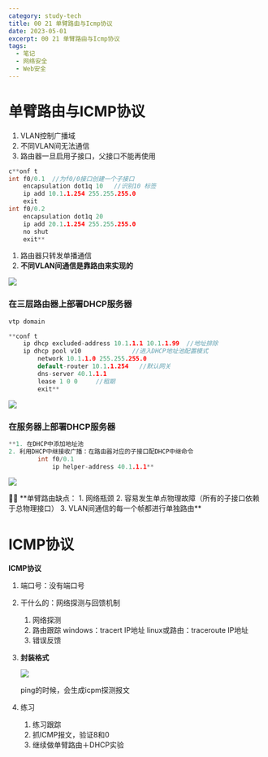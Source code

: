 ```yaml
---
category: study-tech
title: 00 21 单臂路由与Icmp协议
date: 2023-05-01
excerpt: 00 21 单臂路由与Icmp协议
tags:
  - 笔记
  - 网络安全
  - Web安全
---
```

# 单臂路由与ICMP协议

1. VLAN控制广播域
2. 不同VLAN间无法通信
3. 路由器一旦启用子接口，父接口不能再使用

```cpp
c**onf t
int f0/0.1  //为f0/0接口创建一个子接口
	encapsulation dot1q 10   //识别10 标签
	ip add 10.1.1.254 255.255.255.0
	exit
int f0/0.2
	encapsulation dot1q 20   
	ip add 20.1.1.254 255.255.255.0
	no shut 
	exit**
```

1. 路由器只转发单播通信
2. **不同VLAN间通信是靠路由来实现的**

![](https://cdn.jsdelivr.net/gh/yy0691/img-bed@main/Net_Safe_Notion/Untitled%2086.png)

### 在三层路由器上部署DHCP服务器

```cpp
vtp domain

**conf t
	ip dhcp excluded-address 10.1.1.1 10.1.1.99  //地址排除
	ip dhcp pool v10              //进入DHCP地址池配置模式
		network 10.1.1.0 255.255.255.0
		default-router 10.1.1.254   //默认网关
		dns-server 40.1.1.1 
		lease 1 0 0     //租期
		exit**
```

![](https://cdn.jsdelivr.net/gh/yy0691/img-bed@main/Net_Safe_Notion/Untitled%2087.png)

### 在服务器上部署DHCP服务器

```cpp
**1. 在DHCP中添加地址池
2. 利用DHCP中继接收广播：在路由器对应的子接口配DHCP中继命令
		int f0/0.1
			ip helper-address 40.1.1.1**
```

![](https://cdn.jsdelivr.net/gh/yy0691/img-bed@main/Net_Safe_Notion/Untitled%2088.png)

<aside>
🙌🏻 **单臂路由缺点：
1. 网络瓶颈
2. 容易发生单点物理故障（所有的子接口依赖于总物理接口）
3. VLAN间通信的每一个帧都进行单独路由**

</aside>

# ICMP协议

**ICMP协议** 

1. 端口号：没有端口号
2. 干什么的：网络探测与回馈机制
    1. 网络探测
    2. 路由跟踪   windows：tracert IP地址     linux或路由：traceroute  IP地址
    3. 错误反馈  
3. **封装格式**
    
    ![](https://cdn.jsdelivr.net/gh/yy0691/img-bed@main/Net_Safe_Notion/Untitled%2089.png)
    
    ping的时候，会生成icpm探测报文
    
4. 练习
    1. 练习跟踪
    2. 抓ICMP报文，验证8和0
    3. 继续做单臂路由＋DHCP实验